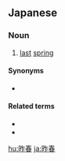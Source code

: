 ==Japanese==
{{ja-kanjitab|さく|しゅん|yomi=on}}

===Noun===
{{ja-noun|さくしゅん}}

# [[last]] [[spring]]

====Synonyms====
* {{ja-r|去春|きょしゅん}}

====Related terms====
* {{ja-r|来春|らいしゅん|gloss=next spring}}
* {{ja-r|今春|こんしゅん|gloss=this spring}}

[[hu:昨春]]
[[ja:昨春]]